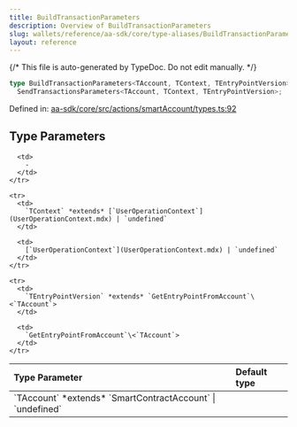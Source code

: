 ```yaml
---
title: BuildTransactionParameters
description: Overview of BuildTransactionParameters
slug: wallets/reference/aa-sdk/core/type-aliases/BuildTransactionParameters
layout: reference
---
```


{/* This file is auto-generated by TypeDoc. Do not edit manually. */}

```ts
type BuildTransactionParameters<TAccount, TContext, TEntryPointVersion> =
  SendTransactionsParameters<TAccount, TContext, TEntryPointVersion>;
```

Defined in: [aa-sdk/core/src/actions/smartAccount/types.ts:92](https://github.com/alchemyplatform/aa-sdk/blob/c1a84188d03473acac2fdb49fb7cd7fdba73169b/aa-sdk/core/src/actions/smartAccount/types.ts#L92)

## Type Parameters

<table>
  <thead>
    <tr>
      <th align="left">Type Parameter</th>
      <th align="left">Default type</th>
    </tr>
  </thead>

  <tbody>
    <tr>
      <td>
        `TAccount` *extends* `SmartContractAccount` | `undefined`
      </td>

      <td>
        ‐
      </td>
    </tr>

    <tr>
      <td>
        `TContext` *extends* [`UserOperationContext`](UserOperationContext.mdx) | `undefined`
      </td>

      <td>
        [`UserOperationContext`](UserOperationContext.mdx) | `undefined`
      </td>
    </tr>

    <tr>
      <td>
        `TEntryPointVersion` *extends* `GetEntryPointFromAccount`\<`TAccount`>
      </td>

      <td>
        `GetEntryPointFromAccount`\<`TAccount`>
      </td>
    </tr>

  </tbody>
</table>
